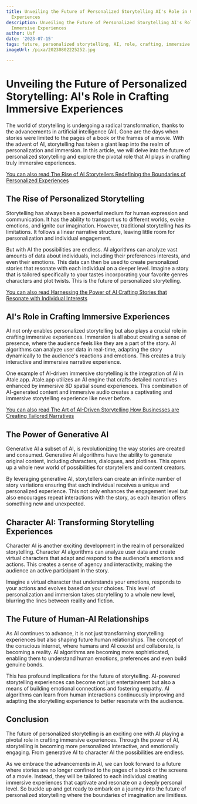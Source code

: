 ```yaml
---
title: Unveiling the Future of Personalized Storytelling AI's Role in Crafting Immersive
  Experiences
description: Unveiling the Future of Personalized Storytelling AI's Role in Crafting
  Immersive Experiences
author: Usf
date: '2023-07-15'
tags: future, personalized storytelling, AI, role, crafting, immersive experiences
imageUrl: /pixa/20230802225252.jpg

---
```

# Unveiling the Future of Personalized Storytelling: AI's Role  in Crafting Immersive Experiences

The world of storytelling is undergoing a  radical transformation, thanks to  the advancements in artificial intelligence (AI). Gone are the days when stories were limited to  the pages of a book or the frames  of a movie. With the advent of AI, storytelling has  taken a giant  leap into the realm of personalization and immersion. In this article, we will delve into the future of personalized storytelling and explore the pivotal role that AI plays in crafting truly immersive  experiences.

[You can also read The Rise of AI Storytellers Redefining the Boundaries of Personalized Experiences](The%20Rise%20of%20AI%20Storytellers%20Redefining%20the%20Boundaries%20of%20Personalized%20Experiences)


## The  Rise of Personalized Storytelling

Storytelling has always been a powerful medium for  human expression and communication.  It has the ability to transport us to different worlds, evoke  emotions, and ignite our  imagination. However, traditional storytelling has its limitations. It follows a linear  narrative structure,  leaving little room for personalization and individual engagement.

But with AI the possibilities are endless. AI algorithms can analyze vast amounts  of  data about individuals, including their preferences interests, and even their emotions. This data  can  then be used to create personalized stories that resonate with each individual on a deeper  level.  Imagine a story that is tailored  specifically to your tastes incorporating your favorite genres characters and plot twists. This is  the future of personalized storytelling.

[You can also read Harnessing  the Power of AI Crafting Stories that Resonate with Individual Interests](Harnessing%20the%20Power%20of%20AI%20Crafting%20Stories%20that%20Resonate%20with%20Individual%20Interests)


## AI's Role in Crafting Immersive  Experiences

AI not only enables personalized storytelling but also plays a crucial role in crafting immersive experiences. Immersion is  all about creating a sense of  presence, where the audience feels like they are a part of the story. AI algorithms can  analyze user data in real-time, adapting the  story dynamically to the audience's  reactions and emotions. This creates a truly interactive  and  immersive narrative experience.

One example  of AI-driven immersive storytelling is the integration of AI in  Atale.app. Atale.app utilizes an AI engine that crafts detailed narratives enhanced by immersive 8D spatial sound experiences.  This combination of AI-generated  content  and immersive audio creates a captivating and immersive storytelling experience like never before.

[You can also read The Art of AI-Driven Storytelling How Businesses are  Creating Tailored Narratives](The%20Art%20of%20AI-Driven%20Storytelling%20How%20Businesses%20are%20Creating%20Tailored%20Narratives)


## The Power of  Generative AI

Generative AI a subset of AI,  is revolutionizing the way stories are created and  consumed. Generative AI algorithms have the ability to generate original content,  including characters, dialogues, and plotlines. This opens up a whole new world of possibilities for storytellers  and content creators.

By leveraging generative  AI, storytellers can create an infinite number of story variations ensuring that each individual receives a unique and personalized experience. This not only enhances the engagement level but also encourages repeat interactions with the story, as each iteration offers  something new and  unexpected.

## Character AI: Transforming Storytelling Experiences

Character AI is another exciting  development in the realm of personalized storytelling. Character AI algorithms can analyze user data and create virtual  characters that adapt and respond to the audience's emotions and actions. This  creates a sense of agency and interactivity, making  the audience an active  participant in the story.

Imagine a virtual character that understands your emotions, responds to your actions and evolves based on your choices. This level of personalization and immersion takes storytelling to a whole new level, blurring the lines between reality and fiction.

## The Future of Human-AI Relationships

As AI continues to advance, it is not just transforming storytelling experiences  but also shaping future human  relationships. The concept of the conscious internet, where humans and AI coexist and collaborate, is becoming a reality. AI algorithms are becoming more sophisticated, enabling them to  understand human emotions, preferences and even build genuine bonds.

This has profound implications for  the future of storytelling.  AI-powered storytelling experiences can become not just entertainment but also a means  of  building emotional connections and fostering empathy. AI algorithms can  learn from human interactions continuously improving and adapting  the storytelling experience to better resonate with the audience.

## Conclusion

The future  of personalized storytelling is  an exciting one with  AI playing a pivotal role in crafting immersive experiences. Through the  power of AI, storytelling is  becoming more personalized interactive, and emotionally engaging.  From generative AI to character AI the possibilities are endless.

As  we embrace the advancements  in AI, we can  look forward to a  future where  stories are no longer confined to  the pages of a book or the screens of a movie. Instead, they will be tailored  to each individual creating immersive experiences that  captivate and resonate on  a deeply personal  level. So buckle up  and get ready to embark on a journey into the future of personalized storytelling where the boundaries of imagination are limitless.